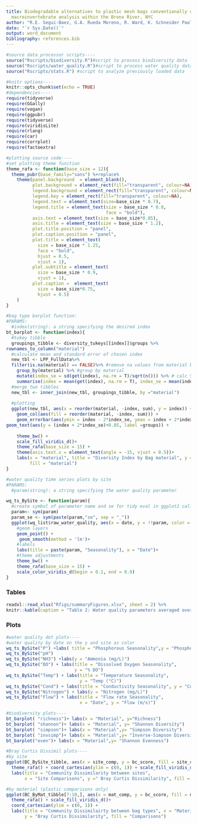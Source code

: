 ```yaml
---
title: Biodegradable alternatives to plastic mesh bags conventionally used in freshwater
  macroinvertebrate analysis within the Bronx River, NYC
author: "R.E. Segui-Baez, G.A. Rueda Moreno, R. Ward, K. Schneider Paolantonio"
date: "`r Sys.Date()`"
output: word_document
bibliography: references.bib
---
```


```r
#source data processor scripts----
source("Rscripts/biodiversity.R")#script to process biodiversity data
source("Rscripts/water_quality.R")#script to process water quality data
source("Rscripts/stats.R") #script to analyze previously loaded data

```

```r
#knitr options----
knitr::opts_chunk$set(echo = TRUE)
#dependencies----
require(tidyverse)
require(GGally)
require(vegan)
require(ggpubr)
require(tidyverse)
require(viridisLite)
require(rlang)
require(car)
require(corrplot)
require(factoextra)

#plotting source code----
#set plotting theme function 
theme_rafa <- function(base_size = 12){
  theme_pubr(base_family="sans") %+replace%
    theme(panel.background  = element_blank(),
          plot.background = element_rect(fill="transparent", colour=NA), 
          legend.background = element_rect(fill="transparent", colour=NA),
          legend.key = element_rect(fill="transparent", colour=NA),
          legend.text = element_text(size=base_size * 0.7),
          legend.title = element_text(size = base_size * 0.8, 
                                      face = "bold"),
          axis.text = element_text(size = base_size*0.85),
          axis.title = element_text(size = base_size * 1.2),
          plot.title.position = "panel",
          plot.caption.position = "panel",
          plot.title = element_text(
            size = base_size * 1.25,
            face = "bold", 
            hjust = 0.5,
            vjust = 1),
          plot.subtitle = element_text(
            size = base_size * 0.9,
            vjust = 1),
          plot.caption =  element_text(
            size = base_size*0.75,
            hjust = 0.5)
    )
}

#bag type barplot function:
#PARAMS: 
  #index(string): a string specifying the desired index
bt_barplot <- function(index){
  #tukey tibble
  groupings_tibble <- diversity_tukeys[[index]]$groups %>%
rownames_to_column("material")
  #calculate mean and standard error of chosen index
  new_tbl <- LPP_FullData%>%
  filter(is.na(material) == FALSE)%>% #remove na values from material before calculations
    group_by(material) %>% #group by material
    mutate(index_se = sd(get(index), na.rm = T)/sqrt(n())) %>% # calc SE
    summarise(index = mean(get(index), na.rm = T), index_se = mean(index_se)) #summarise into mean
  #merge two tibbles
  new_tbl <- inner_join(new_tbl, groupings_tibble, by ="material")
  
  #plotting
  ggplot(new_tbl, aes(x = reorder(material, -index, sum), y = index)) +
    geom_col(aes(fill = reorder(material, -index, sum))) +
    geom_errorbar(aes(ymin = index - 2*index_se, ymax = index + 2*index_se)) +
geom_text(aes(y = (index + 2*index_se)+0.05, label =groups)) +
    
    theme_bw() +
    scale_fill_viridis_d()+
    theme_rafa(base_size = 15) +
    theme(axis.text.x = element_text(angle = -15, vjust = 0.5))+
    labs(x = "material", title = "Diversity Index by Bag material", y = paste(index),
         fill = "material")
}

#water quality time series plots by site
#PARAMS:
  #param(string): a string specifying the water quality parameter

wq_ts_BySite <- function(param){
  #create symbol of parameter name and se for tidy eval in ggplot2 call
  param<- sym(param)
  param_se <- sym(paste(param,"se", sep = "_"))
  ggplot(wq_list$raw_water_quality, aes(x = date, y = !!param, color = site)) +
    #geom layers
    geom_point() +
     geom_smooth(method = 'lm')+
    #labels
    labs(title = paste(param, "Seasonality"), x = "Date")+
    #theme adjustments
    theme_bw() +
    theme_rafa(base_size = 15) +
    scale_color_viridis_d(begin = 0.1, end = 0.9)
}
```

### Tables

```r
readxl::read_xlsx("Rfigs/summaryFigures.xlsx", sheet = 2) %>%
knitr::kable(caption = "Table 2: Water quality parameters averaged over the course of the sampling period")
```

### Plots

```r
#water quality dot plots----
#water quality by date on the y and site as color
wq_ts_BySite("P") +labs( title = "Phosphorous Seasonality",y = "Phosphorous (mg/L)")
wq_ts_BySite("pH")
wq_ts_BySite("NH3") +labs(y = "Ammonia (mg/L)")
wq_ts_BySite("DO") + labs(title = "Dissolved Oxygen Seasonality",
                          y = "% DO")
wq_ts_BySite("Temp") + labs(title = "Temperature Seasonality",
                            y = "Temp (°C)")
wq_ts_BySite("Cond") + labs(title = "Conductivity Seasonality", y = "Conductivity (mS)")
wq_ts_BySite("Nitrogen") + labs(y = "Nitrogen (mg/L)")
wq_ts_BySite("Flow") + labs(title = "Flow rate Seasonality",
                            x = "Date", y = "Flow (m/s)")

#biodiversity plots----
bt_barplot( "richness")+ labs(x = "Material", y="Richness")  
bt_barplot( "shannon")+ labs(x = "Material", y= "Shannon Diversity")
bt_barplot( "simpson")+ labs(x = "Material",y= "Simpson Diversity")
bt_barplot( "invsimp")+ labs(x = "Material",y= "Inverse-Simpson Diversity")
bt_barplot("even")+ labs(x = "Material",y= "Shannon Evenness")

#Bray Curtis Dissimil plots----
#by site
ggplot(BC_BySite_tibble, aes(x = site_comp, y = bc_score, fill = site_comp)) +geom_col() +
  theme_rafa() + coord_cartesian(ylim = c(0, 1)) + scale_fill_viridis_d() +
  labs(title = "Community Dissimilarity between sites",
       x = "Site Comparisons", y =" Bray Curtis Dissimilarity", fill = "Comparisons")

#by material (plastic comparisons only)
ggplot(BC_ByMat_tibble[7:10,], aes(x = mat_comp, y = bc_score, fill = mat_comp)) +geom_col() +
  theme_rafa() + scale_fill_viridis_d()+
  coord_cartesian(ylim = c(0, 1)) +
  labs(title = "Community Dissimilairty between bag types", x = "Material Comparison",
       y = "Bray Curtis Dissimilarity", fill = "Comparisons")

```




